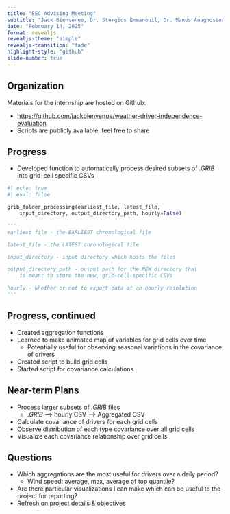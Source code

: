 ```yaml
---
title: "EEC Advising Meeting"
subtitle: "Jack Bienvenue, Dr. Stergios Emmanouil, Dr. Manos Anagnostou"
date: "February 14, 2025"
format: revealjs
revealjs-theme: "simple" 
revealjs-transition: "fade" 
highlight-style: "github"  
slide-number: true 
---
```


## Organization

Materials for the internship are hosted on Github:

- [https://github.com/jackbienvenue/weather-driver-independence-evaluation](https://github.com/jackbienvenue/weather-driver-independence-evaluation)
- Scripts are publicly available, feel free to share

## Progress

- Developed function to automatically process desired subsets of *.GRIB* into grid-cell specific CSVs

``` python
#| echo: true
#| eval: false

grib_folder_processing(earliest_file, latest_file, 
    input_directory, output_directory_path, hourly=False)

'''
earliest_file - the EARLIEST chronological file

latest_file - the LATEST chronological file

input_directory - input directory which hosts the files

output_directory_path - output path for the NEW directory that 
    is meant to store the new, grid-cell-specific CSVs

hourly - whether or not to export data at an hourly resolution
'''
```

## Progress, continued

- Created aggregation functions 
- Learned to make animated map of variables for grid cells over time
    - Potentially useful for observing seasonal variations in the covariance of drivers
- Created script to build grid cells
- Started script for covariance calculations


## Near-term Plans

- Process larger subsets of *.GRIB* files
    - *.GRIB* --> hourly CSV --> Aggregated CSV
- Calculate covariance of drivers for each grid cells
- Observe distribution of each type covariance over all grid cells
- Visualize each covariance relationship over grid cells

## Questions

- Which aggregations are the most useful for drivers over a daily period?
    - Wind speed: average, max, average of top quantile?
- Are there particular visualizations I can make which can be useful to the project for reporting?
- Refresh on project details & objectives